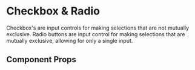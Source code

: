 
<Meta title="Components/Checkbox" component={Checkbox} />

# Checkbox & Radio

Checkbox's are input controls for making selections that are not mutually exclusive. Radio buttons are input control for making selections that are mutually exclusive, allowing for only a single input.

<Canvas withToolbar>
  <Story name="default">
    <Checkbox id="example-checkbox" name="example-checkbox" label="Label" />
  </Story>
</Canvas>

<Canvas withToolbar>
  <Story name="states">
    <Flex>
      <Box mr="xl">
        <Box mb="md">
          <Checkbox
            id="example-checkbox1"
            name="example-checkbox1"
            label="Unchecked"
          />
        </Box>
        <Box mb="md">
          <Checkbox
            id="example-checkbox2"
            name="example-checkbox2"
            label="Disabled"
            disabled
          />
        </Box>
        <Box mb="md">
          <Checkbox
            id="example-checkbox3"
            name="example-checkbox3"
            label="Checked & Disabled"
            disabled
            checked
          />
        </Box>
        <Box mb="md">
          <Checkbox
            id="example-checkbox4"
            name="example-checkbox4"
            label="Checked"
            checked
          />
        </Box>
        <Box mb="md">
          <Checkbox
            id="example-checkbox5"
            name="example-checkbox5"
            label="Hidden label"
            hideLabel
          />
        </Box>
      </Box>
      <Box>
        <Box mb="md">
          <Radio id="example-radio1" name="example-radio" label="Unchecked" />
        </Box>
        <Box mb="md">
          <Radio
            id="example-radio2"
            name="example-radio"
            label="Disabled"
            disabled
          />
        </Box>
        <Box mb="md">
          <Radio
            id="example-radio3"
            name="example-radio2"
            label="Checked & Disabled"
            disabled
            checked
          />
        </Box>
        <Box mb="md">
          <Radio
            id="example-radio4"
            name="example-radio3"
            label="Checked"
            checked
          />
        </Box>
        <Box mb="md">
          <Radio
            id="example-radio5"
            name="example-radio"
            label="Hidden label"
            hideLabel
          />
        </Box>
      </Box>
    </Flex>
  </Story>
</Canvas>

## Component Props

<ArgsTable of={Checkbox} />

<!-- # Toggles

Toggles provides users with an easy way to switch a particular functionality on or off. The response should ideally be instant.

<Canvas withToolbar>
  <Story name="toggle">

  </Story>
</Canvas> -->
